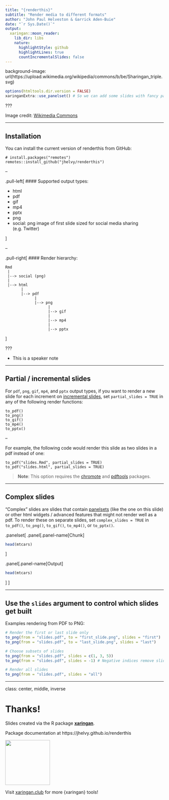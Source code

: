 ```yaml
---
title: "{renderthis}"
subtitle: "Render media to different formats"
author: "John Paul Helveston & Garrick Aden-Buie"
date: "`r Sys.Date()`"
output:
  xaringan::moon_reader:
    lib_dir: libs
    nature:
      highlightStyle: github
      highlightLines: true
      countIncrementalSlides: false
---
```


background-image: url(https://upload.wikimedia.org/wikipedia/commons/b/be/Sharingan_triple.svg)

```r
options(htmltools.dir.version = FALSE)
xaringanExtra::use_panelset() # So we can add some slides with fancy panelsets!
```

???

Image credit: [Wikimedia Commons](https://commons.wikimedia.org/wiki/File:Sharingan_triple.svg)

---

## Installation

You can install the current version of renderthis from GitHub:

```
# install.packages("remotes")
remotes::install_github("jhelvy/renderthis")
```

--

.pull-left[
#### Supported output types: 

- html
- pdf
- gif
- mp4
- pptx
- png 
- social: png image of first slide sized for social media sharing (e.g. Twitter)

]

--

.pull-right[
#### Render hierarchy:

```
Rmd
 |
 |--> social (png)
 |
 |--> html
       |
       |--> pdf
             |
             |--> png
                   |
                   |--> gif
                   |
                   |--> mp4
                   |
                   |--> pptx
```

]

???

- This is a speaker note

---

## Partial / incremental slides

For `pdf`, `png`, `gif`, `mp4`, and `pptx` output types, if you want to render a new slide for each increment on [incremental slides](https://slides.yihui.org/xaringan/incremental.html#1), set `partial_slides = TRUE` in any of the following render functions:

```
to_pdf()
to_png()
to_gif()
to_mp4()
to_pptx()
```

--

For example, the following code would render this slide as two slides in a pdf instead of one:

```
to_pdf("slides.Rmd", partial_slides = TRUE)
to_pdf("slides.html", partial_slides = TRUE)
```

> **Note**: This option requires the [chromote](https://github.com/rstudio/chromote) and [pdftools](https://github.com/ropensci/pdftools) packages.

---

## Complex slides

"Complex" slides are slides that contain [panelsets](https://pkg.garrickadenbuie.com/xaringanExtra/#/panelset) (like the one on this slide) or other html widgets / advanced features that might not render well as a pdf. To render these on separate slides, set `complex_slides = TRUE` in `to_pdf()`, `to_png()`, `to_gif()`, `to_mp4()`, or `to_pptx()`.

.panelset[
.panel[.panel-name[Chunk]

```r
head(mtcars)
```
]

.panel[.panel-name[Output]

```r
head(mtcars)
```
]
]

---

## Use the `slides` argument to control which slides get built

Examples rendering from PDF to PNG:

```r
# Render the first or last slide only
to_png(from = "slides.pdf", to = "first_slide.png", slides = "first")
to_png(from = "slides.pdf", to = "last_slide.png", slides = "last")

# Choose subsets of slides
to_png(from = "slides.pdf", slides = c(1, 3, 5))
to_png(from = "slides.pdf", slides = -1) # Negative indices remove slides

# Render all slides
to_png(from = "slides.pdf", slides = "all")
```

---
class: center, middle, inverse

# Thanks!

Slides created via the R package [**xaringan**](https://github.com/yihui/xaringan).

Package documentation at https://jhelvy.github.io/renderthis

<a href='https://xaringan.club/'><img src='https://github.com/dynastyprocess/graphics/raw/main/xaringanclub/xaringanclub.png' align="center" height="142" /></a>

Visit [xaringan.club](https://xaringan.club/) for more {xaringan} tools!
